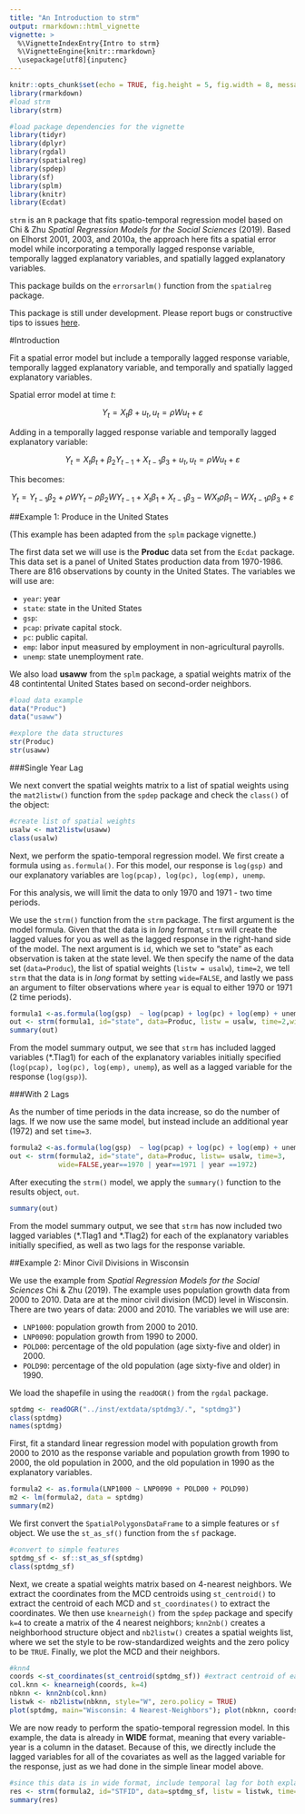 ---
title: "An Introduction to strm"
output: rmarkdown::html_vignette
vignette: >
  %\VignetteIndexEntry{Intro to strm}
  %\VignetteEngine{knitr::rmarkdown}
  \usepackage[utf8]{inputenc}
---

```{r setup, include=FALSE, warning=FALSE, message=FALSE}
knitr::opts_chunk$set(echo = TRUE, fig.height = 5, fig.width = 8, message = TRUE, warning = FALSE)
library(rmarkdown)
#load strm
library(strm)

#load package dependencies for the vignette
library(tidyr)
library(dplyr)
library(rgdal)
library(spatialreg)
library(spdep)
library(sf)
library(splm)
library(knitr)
library(Ecdat)
```

`strm` is an `R` package that fits spatio-temporal regression model based on Chi & Zhu *Spatial Regression Models for the Social Sciences* (2019). Based on Elhorst 2001, 2003, and 2010a, the approach here fits a spatial error model while incorporating a temporally lagged response variable, temporally lagged explanatory variables, and spatially lagged explanatory variables.

This package builds on the `errorsarlm()` function from the `spatialreg` package.

This package is still under development. Please report bugs or constructive tips to issues [here](https://github.com/mkamenet3/strm/issues).


#Introduction


Fit a spatial error model but include a temporally lagged response variable, temporally lagged explanatory variable, and temporally and spatially lagged explanatory variables.

Spatial error model at time $t$:

$$Y_t = X_t \beta + u_t, u_t=\rho Wu_t + \varepsilon$$

Adding in a temporally lagged response variable and temporally lagged explanatory variable:

$$Y_t = X_t\beta_t + \beta_2Y_{t-1} + X_{t-1}\beta_3 + u_t, u_t=\rho Wu_t + \varepsilon$$


This becomes:

$$Y_t = Y_{t-1} \beta_2 + \rho W Y_t - \rho\beta_2 WY_{t-1} + X_t \beta_1 + X_{t-1}\beta_3 - W X_t \rho \beta_1 -WX_{t-1} \rho \beta_3 + \varepsilon$$


##Example 1: Produce in the United States

(This example has been adapted from the `splm` package vignette.)


The first data set we will use is the **Produc** data set from the `Ecdat` package. This data set is a panel of United States production data from 1970-1986. There are 816 observations by county in the United States. The variables we will use are:

- `year`: year
- `state`: state in the United States
- `gsp`:
- `pcap`: private capital stock.
- `pc`: public capital.
- `emp`: labor input measured by employment in non-agricultural payrolls.
- `unemp`: state unemployment rate.

We also load **usaww** from the `splm` package, a spatial weights matrix of the 48 contintental United States based on second-order neighbors.


```{r}
#load data example
data("Produc")
data("usaww")

#explore the data structures
str(Produc)
str(usaww)

```

###Single Year Lag

We next convert the spatial weights matrix to a list of spatial weights using the `mat2listw()` function from the `spdep` package and check the `class()` of the object:

```{r}
#create list of spatial weights
usalw <- mat2listw(usaww)
class(usalw)
```

Next, we perform the spatio-temporal regression model. We first create a formula using `as.formula()`. For this model, our response is `log(gsp)` and our explanatory variables are `log(pcap), log(pc), log(emp), unemp`.

For this analysis, we will limit the data to only 1970 and 1971 - two time periods.

We use the `strm()` function from the `strm` package. The first argument is the model formula. Given that the data is in *long* format, `strm` will create the lagged values for you as well as the lagged response in the right-hand side of the model. The next argument is `id`, which we set to "state" as each observation is taken at the state level. We then specify the name of the data set (`data=Produc`), the list of spatial weights (`listw = usalw`), `time=2`, we tell `strm` that the data is in *long* format by setting `wide=FALSE`, and lastly we pass an argument to filter observations where `year` is equal to either 1970 or 1971 (2 time periods).



```{r}
formula1 <-as.formula(log(gsp)  ~ log(pcap) + log(pc) + log(emp) + unemp)
out <- strm(formula1, id="state", data=Produc, listw = usalw, time=2,wide=FALSE,year==1970 | year==1971)
summary(out)

```

From the model summary output, we see that `strm` has included lagged variables (\*.Tlag1) for each of the explanatory variables initially specified (`log(pcap), log(pc), log(emp), unemp`), as well as a lagged variable for the response (`log(gsp)`).


###With 2 Lags

As the number of time periods in the data increase, so do the number of lags. If we now use the same model, but instead include an additional year (1972) and set `time=3`.

```{r}
formula2 <-as.formula(log(gsp)  ~ log(pcap) + log(pc) + log(emp) + unemp)
out <- strm(formula2, id="state", data=Produc, listw= usalw, time=3,
            wide=FALSE,year==1970 | year==1971 | year ==1972)

```


After executing the `strm()` model, we apply the `summary()` function to the results object, `out`.

```{r}
summary(out)

```

From the model summary output, we see that `strm` has now included two lagged variables (\*.Tlag1 and \*.Tlag2) for each of the explanatory variables initially specified, as well as two lags for the response variable.

##Example 2: Minor Civil Divisions in Wisconsin

We use the example from *Spatial Regression Models for the Social Sciences* Chi & Zhu (2019). The example uses population growth data from 2000 to 2010. Data are at the minor civil division (MCD) level in Wisconsin. There are two years of data: 2000 and 2010. The variables we will use are:

- `LNP1000`: population growth from 2000 to 2010.
- `LNP0090`: population growth from 1990 to 2000.
- `POLD00`: percentage of the old population (age sixty-five and older) in 2000.
- `POLD90`: percentage of the old population (age sixty-five and older) in 1990.

We load the shapefile in using the `readOGR()` from the `rgdal` package. 

```{r}
sptdmg <- readOGR("../inst/extdata/sptdmg3/.", "sptdmg3")
class(sptdmg)
names(sptdmg)
```


First, fit a standard linear regression model with population growth from 2000 to 2010 as the response variable and population growth from 1990 to 2000, the old population in 2000, and the old population in 1990 as the explanatory variables.

```{r}
formula2 <- as.formula(LNP1000 ~ LNP0090 + POLD00 + POLD90)
m2 <- lm(formula2, data = sptdmg)
summary(m2)

```



We first convert the `SpatialPolygonsDataFrame` to a simple features or `sf` object. We use the `st_as_sf()` function from the `sf` package. 



```{r}
#convert to simple features
sptdmg_sf <- sf::st_as_sf(sptdmg)
class(sptdmg_sf)
```


Next, we create a spatial weights matrix based on 4-nearest neighbors. We extract the coordinates from the MCD centroids using `st_centroid()` to extract the centroid of each MCD and `st_coordinates()` to extract the coordinates. We then use `knearneigh()` from the `spdep` package and specify `k=4` to create a matrix of the 4 nearest neighbors; `knn2nb()` creates a neighborhood structure object and `nb2listw()` creates a spatial weights list, where we set the style to be row-standardized weights and the zero policy to be `TRUE`. Finally, we plot the MCD and their neighbors.

```{r}
#knn4
coords <-st_coordinates(st_centroid(sptdmg_sf)) #extract centroid of each  minor civil division
col.knn <- knearneigh(coords, k=4)
nbknn <- knn2nb(col.knn)
listwk <- nb2listw(nbknn, style="W", zero.policy = TRUE)
plot(sptdmg, main="Wisconsin: 4 Nearest-Neighbors"); plot(nbknn, coords,col="forestgreen", add=TRUE)
```


We are now ready to perform the spatio-temporal regression model. In this example, the data is already in **WIDE** format, meaning that every variable-year is a column in the dataset. Because of this, we directly include the lagged variables for all of the covariates as well as the lagged variable for the response, just as we had done in the simple linear model above.

```{r}
#since this data is in wide format, include temporal lag for both explanatory and response variable manually
res <- strm(formula2, id="STFID", data=sptdmg_sf, listw = listwk, time=2,wide=TRUE)
summary(res)
```




